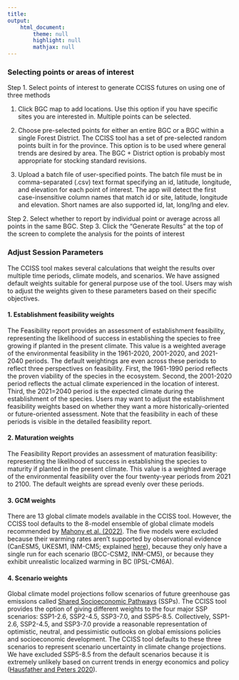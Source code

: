 ```yaml
---
title: 
output: 
    html_document:
        theme: null
        highlight: null
        mathjax: null
---
```


### Selecting points or areas of interest

Step 1. Select points of interest to generate CCISS futures on using one of three methods

1.  Click BGC map to add locations. Use this option if you have specific sites you are interested in. Multiple points can be selected.

2.  Choose pre-selected points for either an entire BGC or a BGC within a single Forest District. The CCISS tool has a set of pre-selected random points built in for the province. This option is to be used where general trends are desired by area. The BGC + District option is probably most appropriate for stocking standard revisions.

3.  Upload a batch file of user-specified points. The batch file must be in comma-separated (.csv) text format specifying an id, latitude, longitude, and elevation for each point of interest.  The app will detect the first case-insensitive column names that match id or site, latitude, longitude and elevation. Short names are also supported id, lat, long/lng and elev. 

Step 2. Select whether to report by individual point or average across all points in the same BGC. 
Step 3. Click the "Generate Results" at the top of the screen to complete the analysis for the points of interest

### Adjust Session Parameters

The CCISS tool makes several calculations that weight the results over multiple time periods, climate models, and scenarios. We have assigned default weights suitable for general purpose use of the tool. Users may wish to adjust the weights given to these parameters based on their specific objectives.

#### 1. Establishment feasibility weights

The Feasibility report provides an assessment of establishment feasibility, representing the likelihood of success in establishing the species to free growing if planted in the present climate. This value is a weighted average of the environmental feasibility in the 1961-2020, 2001-2020, and 2021-2040 periods. The default weightings are even across these periods to reflect three perspectives on feasibility. First, the 1961-1990 period reflects the proven viability of the species in the ecosystem. Second, the 2001-2020 period reflects the actual climate experienced in the location of interest. Third, the 2021=2040 period is the expected climate during the establishment of the species. Users may want to adjust the establishment feasibility weights based on whether they want a more historically-oriented or future-oriented assessment. Note that the feasibility in each of these periods is visible in the detailed feasibility report.

#### 2. Maturation weights

The Feasibility Report provides an assessment of maturation feasibility: representing the likelihood of success in establishing the species to maturity if planted in the present climate. This value is a weighted average of the environmental feasibility over the four twenty-year periods from 2021 to 2100. The default weights are spread evenly over these periods.

#### 3. GCM weights

There are 13 global climate models available in the CCISS tool. However, the CCISS tool defaults to the 8-model ensemble of global climate models recommended by [Mahony et al. (2022)](https://doi.org/10.1002/joc.7566). The five models were excluded because their warming rates aren't supported by observational evidence (CanESM5, UKESM1, INM-CM5; explained [here](https://www2.gov.bc.ca/assets/gov/environment/natural-resource-stewardship/nrs-climate-change/climatena_8modelrationale.pdf)), because they only have a single run for each scenario (BCC-CSM2, INM-CM5), or because they exhibit unrealistic localized warming in BC (IPSL-CM6A).

#### 4. Scenario weights

Global climate model projections follow scenarios of future greenhouse gas emissions called [Shared Socioeconomic Pathways](https://www.carbonbrief.org/explainer-how-shared-socioeconomic-pathways-explore-future-climate-change) (SSPs). The CCISS tool provides the option of giving different weights to the four major SSP scenarios: SSP1-2.6, SSP2-4.5, SSP3-7.0, and SSP5-8.5. Collectively, SSP1-2.6, SSP2-4.5, and SSP3-7.0 provide a reasonable representation of optimistic, neutral, and pessimistic outlooks on global emissions policies and socioeconomic development. The CCISS tool defaults to these three scenarios to represent scenario uncertainty in climate change projections. We have excluded SSP5-8.5 from the default scenarios because it is extremely unlikely based on current trends in energy economics and policy ([Hausfather and Peters 2020](https://www.nature.com/articles/d41586-020-00177-3)).
